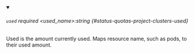 
<details className="config-field" data-expandable="false" open>
<summary>

###### `used` <span className="config-field-required" data-required="false">required</span> <span className="config-field-type">&lt;used_name&gt;:string</span> <span className="config-field-default"></span> <span className="config-field-enum"></span> {#status-quotas-project-clusters-used}

Used is the amount currently used. Maps resource name, such as pods, to their
used amount.

</summary>



</details>
